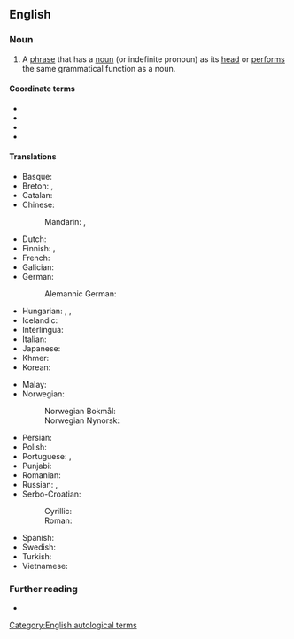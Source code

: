 {{also|noun-phrase}}
==English==

===Noun===
{{examples|
* “Fred” in “Fred fell asleep at the keyboard.”
* “The day Fred . . . keyboard” in “The day Fred fell asleep at the keyboard was very hot, and he had had too much to drink at lunchtime.”
* “banana” (a noun)
* “big bananas” (an [[adjective]] 'big', and a plural [[noun]])
* “a big banana” (an [[article]] 'a', an adjective and a singular noun)
* “this big banana” (a [[determiner]] 'this', an adjective and a singular noun)
* “a very big banana” (an article, an [[adverb]] 'very', defining an adjective, and a singular noun)
* “a very big banana that tastes great” (an article, an adverb defining an adjective, and a singular noun; followed by a [[relative clause]] made up of a [[relative pronoun]] 'that', a [[verb]] 'tastes', and an adjective 'great')
}}
{{en-noun}}

# {{lb|en|grammar}} A [[phrase]] that has a [[noun]] (or indefinite pronoun) as its [[head]] or [[performs]] the same grammatical function as a noun.
#: {{ux|en|The term "verb phrase" is a '''noun phrase'''.}}

====Coordinate terms====
* {{l|en|verb phrase}}
* {{l|en|adjective phrase}}
* {{l|en|adverbial phrase}}
* {{l|en|prepositional phrase}}

====Translations====
{{trans-top|phrase that can serve as the subject or the object of a verb}}
* Basque: {{t|eu|izen-sintagma}}
* Breton: {{t|br|rannfrazenn anv|m}}, {{t|br|frazenn anv|m}}
* Catalan: {{t|ca|sintagma nominal|m}}
* Chinese:
*: Mandarin: {{t|cmn|名詞短語|sc=Hani}}, {{t|cmn|名词短语|tr=míngcí duǎnyǔ|sc=Hani}}
* Dutch: {{t|nl|nominale constituent|m}}
* Finnish: {{t+|fi|substantiivilauseke}}, {{t|fi|nominilauseke}}
* French: {{t+|fr|syntagme nominal|f}}
* Galician: {{t|gl|sintagma nominal|m}}
* German: {{t+|de|Nominalphrase|f}}
*: Alemannic German: {{t|gsw|Nominalfraase|f}}
* Hungarian: {{t|hu|főnévi csoport}}, {{t|hu|főnévi kifejezés}}, {{t|hu|főnévi szerkezet}}
* Icelandic: {{t|is|nafnliður|m}}
* Interlingua: {{t|ia|phrase substantival}}
* Italian: {{t+|it|locuzione nominale|f}}
* Japanese: {{t|ja|名詞句|tr=めいしく, meishiku|sc=Jpan}}
* Khmer: {{t|km|កន្សោមនាម|sc=Khmr|tr=kɑnsaom niem}}
* Korean: {{t+|ko|명사구}}
{{trans-mid}}
* Malay: {{t|ms|frasa nama}}
* Norwegian:
*: Norwegian Bokmål: {{t+|nb|substantivfrase|m}}
*: Norwegian Nynorsk: {{t|nn|substantivfrase|f}}
* Persian: {{t+|fa|گروه اسمی|tr= }}
* Polish: {{t|pl|fraza rzeczownikowa|f}}
* Portuguese: {{t+|pt|locução substantiva|f}}, {{t|pt|locução nominal|f}}
* Punjabi: {{t|pa|ਨਾਂਵ ਵਾਕੰਸ਼}}
* Romanian: {{t|ro|locuțiune substantivală|f}}
* Russian: {{t|ru|именно́е словосочета́ние|n}}, {{t|ru|субстанти́вное словосочета́ние|n}}
* Serbo-Croatian:
*: Cyrillic: {{t|sh|и̏меничка̄ фра́за|f}}
*: Roman: {{t|sh|ȉmeničkā fráza|f}}
* Spanish: {{t|es|sintagma nominal|m}}
* Swedish: {{t+|sv|nominalfras|c}}
* Turkish: {{t|tr|ad öbeği}}
* Vietnamese: {{t+|vi|cụm danh từ}}
{{trans-bottom}}

===Further reading===
* {{pedia}}

[[Category:English autological terms]]
